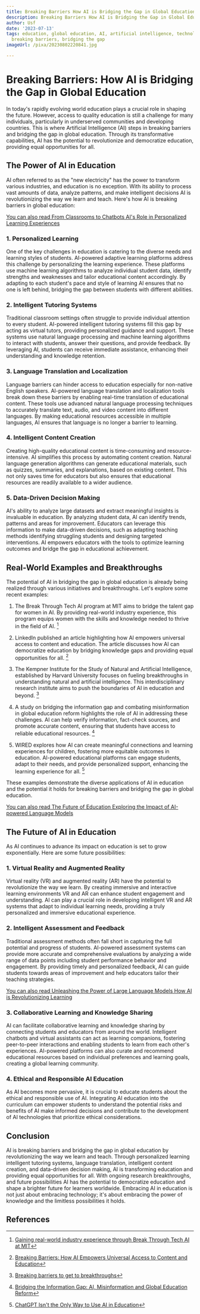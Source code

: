 ```yaml
---
title: Breaking Barriers How AI is Bridging the Gap in Global Education
description: Breaking Barriers How AI is Bridging the Gap in Global Education
author: Usf
date: '2023-07-13'
tags: education, global education, AI, artificial intelligence, technology, innovation,
  breaking barriers, bridging the gap
imageUrl: /pixa/20230802220841.jpg

---
```

# Breaking  Barriers: How AI is Bridging the Gap in Global Education

In today's rapidly evolving world education plays a crucial role  in shaping the future.  However, access to quality education is still a challenge for many individuals, particularly in underserved communities and developing countries. This is where Artificial Intelligence (AI)  steps in breaking barriers and  bridging the gap  in global education. Through its transformative capabilities, AI has the potential to revolutionize and  democratize education, providing equal opportunities for all.

## The Power of AI in Education

AI often referred to as the  "new  electricity" has the power to transform various industries, and education is no  exception. With its ability to process vast amounts  of data, analyze patterns, and  make intelligent decisions AI is revolutionizing the way we learn and teach.  Here's how AI is breaking barriers in global education:

[You can also read From Classrooms to Chatbots AI's Role  in Personalized Learning Experiences](From%20Classrooms%20to%20Chatbots%20AI%27s%20Role%20in%20Personalized%20Learning%20Experiences)


### 1. Personalized Learning

One of the key challenges in education is catering to the diverse needs and learning styles of students. AI-powered adaptive learning platforms address this challenge by personalizing the learning experience. These platforms use machine learning  algorithms to analyze individual student data, identify strengths  and weaknesses and tailor educational content accordingly. By adapting  to each student's pace and style of learning AI ensures that no one is left behind, bridging the gap between  students with different abilities.

### 2. Intelligent Tutoring  Systems

Traditional classroom  settings often struggle  to provide individual attention to every  student. AI-powered intelligent tutoring systems fill this gap by acting as virtual tutors,  providing personalized guidance and support. These systems use  natural language processing  and machine learning algorithms to interact with students, answer their questions, and provide feedback. By leveraging  AI, students can receive immediate assistance, enhancing their understanding and knowledge retention.

### 3. Language Translation and Localization

Language barriers can hinder access to education especially for non-native  English speakers. AI-powered  language translation and localization tools break down these barriers by enabling real-time translation of educational content. These tools use advanced natural language processing techniques to accurately translate text, audio, and video content into different languages. By making educational resources accessible in multiple  languages, AI  ensures that language  is no longer a barrier to learning.

### 4. Intelligent Content Creation

Creating  high-quality educational content is time-consuming and resource-intensive. AI simplifies this  process  by automating content creation. Natural language generation  algorithms can generate educational materials, such as quizzes, summaries, and explanations, based  on existing  content. This not only saves  time for  educators but also ensures that educational  resources are readily  available to a wider  audience.

### 5. Data-Driven Decision Making

AI's ability to analyze large datasets and extract meaningful insights is  invaluable in education. By analyzing student data, AI can identify trends, patterns and areas for improvement. Educators can leverage this information to make data-driven decisions, such as adapting teaching methods identifying struggling students and designing  targeted interventions. AI  empowers educators with the tools to optimize learning outcomes and bridge the  gap in educational achievement.

## Real-World Examples and Breakthroughs

The potential  of AI in bridging the  gap in  global education is already being realized through various  initiatives and breakthroughs.  Let's explore some recent examples:

1. The Break Through Tech AI program at MIT aims  to bridge the talent gap for women in AI. By providing real-world industry experience, this program equips women with the skills  and knowledge needed to thrive in  the field of AI. [^1^]

2. LinkedIn  published an article  highlighting how AI empowers universal access to content and  education. The article  discusses  how AI can democratize education by bridging knowledge gaps and providing equal opportunities for all. [^2^]

3. The Kempner Institute for the Study of Natural and Artificial Intelligence,  established by Harvard University focuses on fueling breakthroughs in understanding natural  and artificial intelligence. This interdisciplinary research institute aims  to push the boundaries of AI in education and beyond. [^3^]

4. A study on bridging the information gap and combating misinformation in global education reform highlights the role of AI in addressing these challenges. AI can help verify  information, fact-check sources, and promote accurate content,  ensuring that students have access to reliable educational resources. [^4^]

5. WIRED explores how AI can create meaningful connections and learning experiences for children, fostering more equitable outcomes in education.  AI-powered educational  platforms can engage  students, adapt to their needs, and provide personalized support, enhancing the learning experience for all. [^5^]

These examples demonstrate the diverse applications of AI in education and the potential it holds for breaking barriers  and bridging the gap in  global education.

[You can also read The Future of  Education Exploring the Impact of AI-powered  Language Models](The%20Future%20of%20Education%20Exploring%20the%20Impact%20of%20AI-powered%20Language%20Models)


## The  Future of AI in Education

As AI continues to advance  its impact  on education is set to grow exponentially. Here are some future possibilities:

### 1. Virtual Reality and Augmented Reality

Virtual reality (VR) and augmented reality (AR)  have the potential to  revolutionize the way we learn. By creating immersive and interactive learning  environments VR and AR can enhance student engagement and understanding. AI can play a  crucial role in developing  intelligent VR and AR systems that adapt to  individual learning needs, providing  a truly personalized and immersive educational experience.

### 2. Intelligent Assessment and  Feedback

Traditional assessment methods often fall short in  capturing the full potential and  progress  of students. AI-powered  assessment systems can provide more accurate and comprehensive evaluations by analyzing  a wide range of data  points including student  performance behavior and engagement. By providing timely and personalized feedback, AI  can guide students towards areas of improvement and help educators tailor their teaching strategies.

[You can also read Unleashing the Power of Large Language Models How AI is Revolutionizing Learning](Unleashing%20the%20Power%20of%20Large%20Language%20Models%20How%20AI%20is%20Revolutionizing%20Learning)


### 3.  Collaborative Learning and Knowledge Sharing

AI can  facilitate collaborative learning and knowledge sharing by connecting students and educators from around the world. Intelligent chatbots  and virtual assistants can act as learning companions, fostering peer-to-peer interactions and  enabling students to learn from each  other's experiences. AI-powered platforms can also curate and recommend educational resources based  on individual preferences and learning goals, creating a global learning community.

###  4. Ethical and Responsible AI Education

As AI becomes more pervasive, it is  crucial to educate students about the ethical and responsible use of AI. Integrating AI  education into the curriculum can empower students  to understand the potential risks and  benefits  of AI make informed decisions and contribute  to the development of AI technologies that prioritize ethical considerations.

## Conclusion

AI is breaking barriers and bridging  the gap in global education by  revolutionizing the way we  learn and teach. Through personalized learning intelligent tutoring systems,  language translation, intelligent  content creation, and data-driven decision making,  AI is  transforming education and providing equal opportunities for all.  With ongoing research breakthroughs, and future possibilities AI has the potential to democratize education and shape a brighter future for learners worldwide. Embracing AI in education  is  not just about embracing technology;  it's about embracing the  power of knowledge and the limitless possibilities it holds.

## References

[^1^]: [Gaining real-world industry  experience through Break Through Tech AI at MIT](https://news.mit.edu/2023/break-through-tech-ai-mit-0118)
[^2^]:  [Breaking Barriers: How AI Empowers Universal Access to Content and Education](https://www.linkedin.com/pulse/breaking-barriers-how-ai-empowers-universal-access-content-zaguri)
[^3^]: [Breaking barriers to get to breakthroughs](https://news.harvard.edu/gazette/story/2022/09/breaking-barriers-to-get-to-breakthroughs/)
[^4^]: [Bridging the Information Gap: AI,  Misinformation and Global Education Reform](https://ksr.hkspublications.org/2023/06/19/bridging-the-information-gap-ai-misinformation-and-global-education-reform/)
[^5^]: [ChatGPT Isn't the Only Way to Use AI in Education](https://www.wired.com/story/chatgpt-artificial-intelligence-education-networks/)